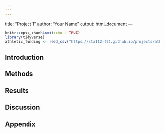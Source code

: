 ```yaml
---
---
---
```

title: "Project 1"
author: "Your Name"
output: html_document
---

```r
knitr::opts_chunk$set(echo = TRUE)
library(tidyverse)
athletic_funding <- read_csv("https://sta112-f21.github.io/projects/athletic_funding_data.csv")
```

## Introduction

## Methods

## Results

## Discussion

## Appendix

